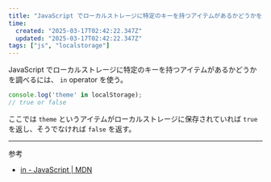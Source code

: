 ```yaml
---
title: "JavaScript でローカルストレージに特定のキーを持つアイテムがあるかどうかを判定する"
time:
  created: "2025-03-17T02:42:22.347Z"
  updated: "2025-03-17T02:42:22.347Z"
tags: ["js", "localstorage"]
---
```


JavaScript  でローカルストレージに特定のキーを持つアイテムがあるかどうかを調べるには、 `in` operator を使う。

```js
console.log('theme' in localStorage);
// true or false
```

ここでは `theme` というアイテムがローカルストレージに保存されていれば `true` を返し、そうでなければ `false` を返す。

---

参考

- [in - JavaScript | MDN](https://developer.mozilla.org/en-US/docs/Web/JavaScript/Reference/Operators/in)
